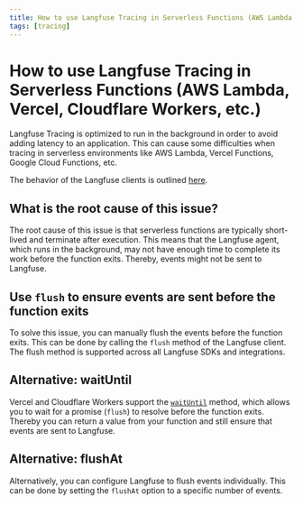 ```yaml
---
title: How to use Langfuse Tracing in Serverless Functions (AWS Lambda, Vercel, Cloudflare Workers, etc.)
tags: [tracing]
---
```


# How to use Langfuse Tracing in Serverless Functions (AWS Lambda, Vercel, Cloudflare Workers, etc.)

Langfuse Tracing is optimized to run in the background in order to avoid adding latency to an application. This can cause some difficulties when tracing in serverless environments like AWS Lambda, Vercel Functions, Google Cloud Functions, etc.

The behavior of the Langfuse clients is outlined [here](/docs/tracing).

## What is the root cause of this issue?

The root cause of this issue is that serverless functions are typically short-lived and terminate after execution. This means that the Langfuse agent, which runs in the background, may not have enough time to complete its work before the function exits. Thereby, events might not be sent to Langfuse.

## Use `flush` to ensure events are sent before the function exits

To solve this issue, you can manually flush the events before the function exits. This can be done by calling the `flush` method of the Langfuse client. The flush method is supported across all Langfuse SDKs and integrations.

## Alternative: waitUntil

Vercel and Cloudflare Workers support the [`waitUntil`](https://developer.mozilla.org/en-US/docs/Web/API/ExtendableEvent/waitUntil) method, which allows you to wait for a promise (`flush`) to resolve before the function exits. Thereby you can return a value from your function and still ensure that events are sent to Langfuse.

## Alternative: flushAt

Alternatively, you can configure Langfuse to flush events individually. This can be done by setting the `flushAt` option to a specific number of events.
